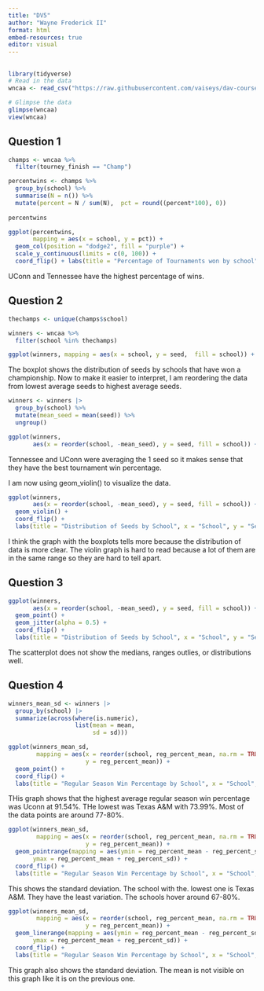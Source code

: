 ```yaml
---
title: "DV5"
author: "Wayne Frederick II"
format: html
embed-resources: true
editor: visual
---
```


## 

```r
library(tidyverse)
# Read in the data 
wncaa <- read_csv("https://raw.githubusercontent.com/vaiseys/dav-course/main/Data/wncaa.csv")

# Glimpse the data 
glimpse(wncaa)
view(wncaa)
```

## Question 1

```r
champs <- wncaa %>%
  filter(tourney_finish == "Champ")
```

```r
percentwins <- champs %>% 
  group_by(school) %>% 
  summarise(N = n()) %>% 
  mutate(percent = N / sum(N),  pct = round((percent*100), 0))
  
percentwins
```

```r
ggplot(percentwins, 
       mapping = aes(x = school, y = pct)) + 
  geom_col(position = "dodge2", fill = "purple") +
  scale_y_continuous(limits = c(0, 100)) +
  coord_flip() + labs(title = "Percentage of Tournaments won by school", x = "School", y = "Tournament" )
```

UConn and Tennessee have the highest percentage of wins.

## Question 2

```r
thechamps <- unique(champs$school)

winners <- wncaa %>% 
  filter(school %in% thechamps)

ggplot(winners, mapping = aes(x = school, y = seed,  fill = school)) + geom_boxplot(outlier.shape = NA) + geom_jitter(alpha = 0.2) + coord_flip() + labs(title = "Distribution of Seeds by School", x = "School", y = "Seed", caption = "source: WNCAA")
```

The boxplot shows the distribution of seeds by schools that have won a championship. Now to make it easier to interpret, I am reordering the data from lowest average seeds to highest average seeds.

```r
winners <- winners |>   
  group_by(school) %>%  
  mutate(mean_seed = mean(seed)) %>% 
  ungroup()

ggplot(winners, 
       aes(x = reorder(school, -mean_seed), y = seed, fill = school)) + geom_boxplot(outlier.shape = NA) + geom_jitter(alpha = 0.3) + coord_flip() + labs(title = "Distribution of Seeds by School", x = "School", y = "Seed", caption = "source: WNCAA")
```

Tennessee and UConn were averaging the 1 seed so it makes sense that they have the best tournament win percentage.

I am now using geom_violin() to visualize the data.

```r
ggplot(winners, 
       aes(x = reorder(school, -mean_seed), y = seed, fill = school)) +
  geom_violin() +
  coord_flip() +
  labs(title = "Distribution of Seeds by School", x = "School", y = "Seed", caption = "source: WNCAA")
```

I think the graph with the boxplots tells more because the distribution of data is more clear. The violin graph is hard to read because a lot of them are in the same range so they are hard to tell apart.

## Question 3 

```r
ggplot(winners, 
       aes(x = reorder(school, -mean_seed), y = seed, fill = school)) +
  geom_point() +
  geom_jitter(alpha = 0.5) +
  coord_flip() +
  labs(title = "Distribution of Seeds by School", x = "School", y = "Seed", caption = "source: WNCAA")
```

The scatterplot does not show the medians, ranges outlies, or distributions well.

## Question 4

```r
winners_mean_sd <- winners |> 
  group_by(school) |> 
  summarize(across(where(is.numeric),
                   list(mean = mean,
                        sd = sd)))
```

```r
ggplot(winners_mean_sd,
        mapping = aes(x = reorder(school, reg_percent_mean, na.rm = TRUE),
                      y = reg_percent_mean)) +
  geom_point() +
  coord_flip() +
  labs(title = "Regular Season Win Percentage by School", x = "School", y = "Average Regular Season Win Percentage", caption = "source: WNCAA")
```

THis graph shows that the highest average regular season win percentage was Uconn at 91.54%. THe lowest was Texas A&M with 73.99%. Most of the data points are around 77-80%.

```r
ggplot(winners_mean_sd,
        mapping = aes(x = reorder(school, reg_percent_mean, na.rm = TRUE),
                      y = reg_percent_mean)) +
  geom_pointrange(mapping = aes(ymin = reg_percent_mean - reg_percent_sd,
       ymax = reg_percent_mean + reg_percent_sd)) +
  coord_flip() +
  labs(title = "Regular Season Win Percentage by School", x = "School", y = "Average Regular Season Win Percentage", caption = "source: WNCAA")

```

This shows the standard deviation. The school with the. lowest one is Texas A&M. They have the least variation. The schools hover around 67-80%.

```r
ggplot(winners_mean_sd,
        mapping = aes(x = reorder(school, reg_percent_mean, na.rm = TRUE),
                      y = reg_percent_mean)) +
  geom_linerange(mapping = aes(ymin = reg_percent_mean - reg_percent_sd,
       ymax = reg_percent_mean + reg_percent_sd)) +
  coord_flip() +
  labs(title = "Regular Season Win Percentage by School", x = "School", y = "Average Regular Season Win Percentage", caption = "source: WNCAA")
```

This graph also shows the standard deviation. The mean is not visible on this graph like it is on the previous one.
